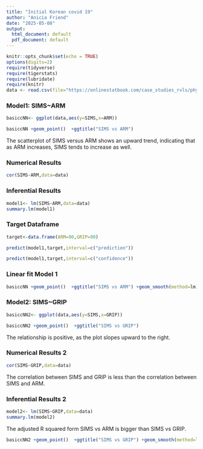 ```yaml
---
title: "Initial Korean covid 19"
author: "Anicia Friend"
date: "2025-05-08"
output: 
  html_document: default
  pdf_document: default
---
```



```r
knitr::opts_chunk$set(echo = TRUE)
options(digits=2)
require(tidyverse)
require(tigerstats)
require(lubridate)
require(knitr)
data <- read.csv(file="https://onlinestatbook.com/case_studies_rvls/physical_strength/data.txt",sep="",header=TRUE)  
```

### Model1: SIMS~ARM

```r
basiccNN<- ggplot(data,aes(y=SIMS,x=ARM))
```

```r
basiccNN +geom_point()  +ggtitle("SIMS vs ARM")
```

The scatterplot of SIMS versus ARM shows an upward trend, indicating that as ARM increases, SIMS tends to increase as well.  

### Numerical Results

```r
cor(SIMS~ARM,data=data)
```

### Inferential Results

```r
model1<- lm(SIMS~ARM,data=data)
summary.lm(model1)
```


### Target Dataframe

```r
target<-data.frame(ARM=90,GRIP=90)
```

```r
predict(model1,target,interval=c("prediction"))
```


```r
predict(model1,target,interval=c("confidence"))
```

### Linear fit Model 1


```r
basiccNN +geom_point()  +ggtitle("SIMS vs ARM") +geom_smooth(method=lm)
```


### Model2: SIMS~GRIP

```r
basiccNN2<- ggplot(data,aes(y=SIMS,x=GRIP))
```

```r
basiccNN2 +geom_point()  +ggtitle("SIMS vs GRIP")
```

The relationship is positive, as the plot slopes upward to the right.  

### Numerical Results 2 

```r
cor(SIMS~GRIP,data=data)
```

The correlation between SIMS and GRIP is less than the correlation between SIMS and ARM.  

### Inferential Results 2

```r
model2<- lm(SIMS~GRIP,data=data)
summary.lm(model2)
```

The adjusted R squared form SIMS vs ARM is bigger than SIMS vs GRIP. 


```r
basiccNN2 +geom_point()  +ggtitle("SIMS vs GRIP") +geom_smooth(method=lm)
```


